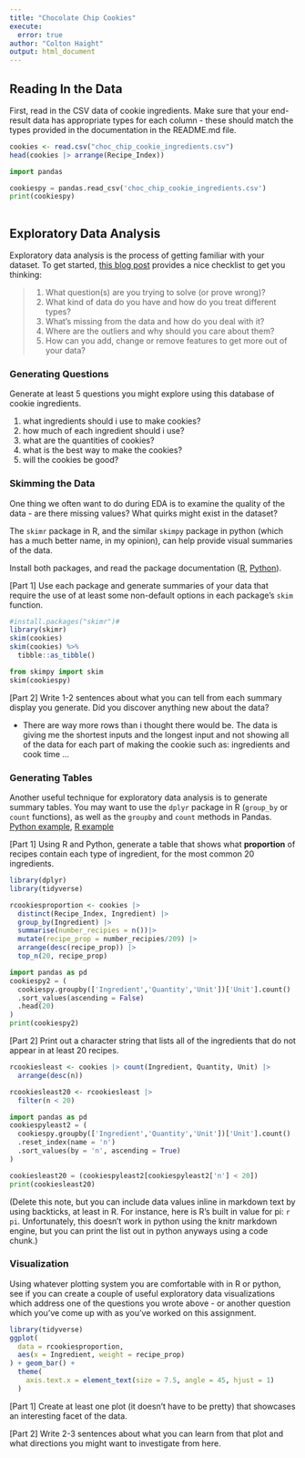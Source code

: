 ```yaml
---
title: "Chocolate Chip Cookies"
execute:
  error: true
author: "Colton Haight"
output: html_document
---
```


## Reading In the Data

First, read in the CSV data of cookie ingredients.
Make sure that your end-result data has appropriate types for each column - these should match the types provided in the documentation in the README.md file.

```r

cookies <- read.csv("choc_chip_cookie_ingredients.csv")
head(cookies |> arrange(Recipe_Index))

```

```python

import pandas

cookiespy = pandas.read_csv('choc_chip_cookie_ingredients.csv')
print(cookiespy)
  
```


## Exploratory Data Analysis

Exploratory data analysis is the process of getting familiar with your dataset. To get started, [this blog post](https://www.mrdbourke.com/a-gentle-introduction-to-exploratory-data-analysis/) provides a nice checklist to get you thinking:

> 1.  What question(s) are you trying to solve (or prove wrong)?
> 2.  What kind of data do you have and how do you treat different types?
> 3.  What's missing from the data and how do you deal with it?
> 4.  Where are the outliers and why should you care about them?
> 5.  How can you add, change or remove features to get more out of your data?

### Generating Questions

Generate at least 5 questions you might explore using this database of cookie ingredients.

1. what ingredients should i use to make cookies?
2. how much of each ingredient should i use?
3. what are the quantities of cookies?
4. what is the best way to make the cookies?
5. will the cookies be good?


### Skimming the Data

One thing we often want to do during EDA is to examine the quality of the data - are there missing values? What quirks might exist in the dataset?

The `skimr` package in R, and the similar `skimpy` package in python (which has a much better name, in my opinion), can help provide visual summaries of the data. 

Install both packages, and read the package documentation ([R](https://cran.r-project.org/web/packages/skimr/vignettes/skimr.html), [Python](https://pypi.org/project/skimpy/)).

[Part 1] Use each package and generate summaries of your data that require the use of at least some non-default options in each package's `skim` function.


```r

#install.packages("skimr")#
library(skimr)
skim(cookies)
skim(cookies) %>%
  tibble::as_tibble()

```

```python

from skimpy import skim
skim(cookiespy)

```

[Part 2] Write 1-2 sentences about what you can tell from each summary display you generate. Did you discover anything new about the data?

- There are way more rows than i thought there would be. The data is giving me the shortest inputs and the longest input and not showing all of the data for each part of making the cookie such as: ingredients and cook time ...

### Generating Tables

Another useful technique for exploratory data analysis is to generate summary tables. 
You may want to use the `dplyr` package in R (`group_by` or `count` functions), as well as the `groupby` and `count` methods in Pandas. [Python example](https://sparkbyexamples.com/pandas/pandas-groupby-count-examples/), [R example](https://dplyr.tidyverse.org/reference/count.html)

[Part 1] Using R and Python, generate a table that shows what **proportion** of recipes contain each type of ingredient, for the most common 20 ingredients.
```r
library(dplyr)
library(tidyverse)

rcookiesproportion <- cookies |>
  distinct(Recipe_Index, Ingredient) |>
  group_by(Ingredient) |>
  summarise(number_recipies = n())|>
  mutate(recipe_prop = number_recipies/209) |>
  arrange(desc(recipe_prop)) |>
  top_n(20, recipe_prop)

```

```python

import pandas as pd
cookiespy2 = (
  cookiespy.groupby(['Ingredient','Quantity','Unit'])['Unit'].count()
  .sort_values(ascending = False)
  .head(20)
)
print(cookiespy2)

```

[Part 2] Print out a character string that lists all of the ingredients that do not appear in at least 20 recipes.

```r

rcookiesleast <- cookies |> count(Ingredient, Quantity, Unit) |>
  arrange(desc(n))

rcookiesleast20 <- rcookiesleast |>
  filter(n < 20)

```

```python

import pandas as pd
cookiespyleast2 = (
  cookiespy.groupby(['Ingredient','Quantity','Unit'])['Unit'].count()
  .reset_index(name = 'n')
  .sort_values(by = 'n', ascending = True)
)

cookiesleast20 = (cookiespyleast2[cookiespyleast2['n'] < 20])
print(cookiesleast20)

```

(Delete this note, but you can include data values inline in markdown text by using backticks, at least in R. For instance, here is R's built in value for pi: `r pi`. Unfortunately, this doesn't work in python using the knitr markdown engine, but you can print the list out in python anyways using a code chunk.)

### Visualization

Using whatever plotting system you are comfortable with in R or python, see if you can create a couple of useful exploratory data visualizations which address one of the questions you wrote above - or another question which you've come up with as you've worked on this assignment.

```r

library(tidyverse)
ggplot(
  data = rcookiesproportion,
  aes(x = Ingredient, weight = recipe_prop)
) + geom_bar() +
  theme(
    axis.text.x = element_text(size = 7.5, angle = 45, hjust = 1)
  )

```

[Part 1] Create at least one plot (it doesn't have to be pretty) that showcases an interesting facet of the data.

[Part 2] Write 2-3 sentences about what you can learn from that plot and what directions you might want to investigate from here.
